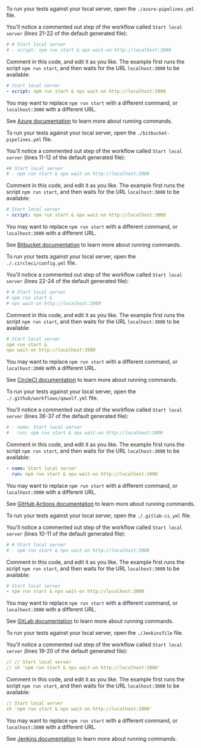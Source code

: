 
<CiTabs>
<TabItem value="azure">

To run your tests against your local server, open the `./azure-pipelines.yml` file.

You'll notice a commented out step of the workflow called `Start local server` (lines 21-22 of the default generated file):

```yaml
# # Start local server
# - script: npm run start & npx wait-on http://localhost:3000
```

Comment in this code, and edit it as you like. The example first runs the script `npm run start`, and then waits for the URL `localhost:3000` to be available:

```yaml
# Start local server
- script: npm run start & npx wait-on http://localhost:3000
```

You may want to replace `npm run start` with a different command, or `localhost:3000` with a different URL.

See [Azure documentation](https://docs.microsoft.com/en-us/azure/devops/pipelines/tasks/utility/command-line?view=azure-devops&tabs=yaml) to learn more about running commands.

</TabItem>
<TabItem value="bitbucket">

To run your tests against your local server, open the `./bitbucket-pipelines.yml` file.

You'll notice a commented out step of the workflow called `Start local server` (lines 11-12 of the default generated file):

```yaml
## Start local server
# - npm run start & npx wait-on http://localhost:3000
```

Comment in this code, and edit it as you like. The example first runs the script `npm run start`, and then waits for the URL `localhost:3000` to be available:

```yaml
# Start local server
- script: npm run start & npx wait-on http://localhost:3000
```

You may want to replace `npm run start` with a different command, or `localhost:3000` with a different URL.

See [Bitbucket documentation](https://confluence.atlassian.com/bitbucket/configure-bitbucket-pipelines-yml-792298910.html) to learn more about running commands.

</TabItem>
<TabItem value="circleci">

To run your tests against your local server, open the `./.circleci/config.yml` file.

You'll notice a commented out step of the workflow called `Start local server` (lines 22-24 of the default generated file):

```yaml
# # Start local server
# npm run start &
# npx wait-on http://localhost:3000
```

Comment in this code, and edit it as you like. The example first runs the script `npm run start`, and then waits for the URL `localhost:3000` to be available:

```yaml
# Start local server
npm run start &
npx wait-on http://localhost:3000
```

You may want to replace `npm run start` with a different command, or `localhost:3000` with a different URL.

See [CircleCI documentation](https://circleci.com/docs/2.0/configuration-reference/#steps) to learn more about running commands.

</TabItem>
<TabItem value="github">

To run your tests against your local server, open the `./.github/workflows/qawolf.yml` file.

You'll notice a commented out step of the workflow called `Start local server` (lines 36-37 of the default generated file):

```yaml
# - name: Start local server
#   run: npm run start & npx wait-on http://localhost:3000
```

Comment in this code, and edit it as you like. The example first runs the script `npm run start`, and then waits for the URL `localhost:3000` to be available:

```yaml
- name: Start local server
  run: npm run start & npx wait-on http://localhost:3000
```

You may want to replace `npm run start` with a different command, or `localhost:3000` with a different URL.

See [GitHub Actions documentation](https://help.github.com/en/actions/automating-your-workflow-with-github-actions/workflow-syntax-for-github-actions#jobsjob_idstepsrun) to learn more about running commands.

</TabItem>
<TabItem value="gitlab">

To run your tests against your local server, open the `./.gitlab-ci.yml` file.

You'll notice a commented out step of the workflow called `Start local server` (lines 10-11 of the default generated file):

```yaml
# # Start local server
# - npm run start & npx wait-on http://localhost:3000
```

Comment in this code, and edit it as you like. The example first runs the script `npm run start`, and then waits for the URL `localhost:3000` to be available:

```yaml
# Start local server
- npm run start & npx wait-on http://localhost:3000
```

You may want to replace `npm run start` with a different command, or `localhost:3000` with a different URL.

See [GitLab documentation](https://docs.gitlab.com/ee/ci/yaml/#script) to learn more about running commands.

</TabItem>
<TabItem value="jenkins">

To run your tests against your local server, open the `./Jenkinsfile` file.

You'll notice a commented out step of the workflow called `Start local server` (lines 19-20 of the default generated file):

```yaml
// // Start local server
// sh 'npm run start & npx wait-on http://localhost:3000'
```

Comment in this code, and edit it as you like. The example first runs the script `npm run start`, and then waits for the URL `localhost:3000` to be available:

```yaml
// Start local server
sh 'npm run start & npx wait-on http://localhost:3000'
```

You may want to replace `npm run start` with a different command, or `localhost:3000` with a different URL.

See [Jenkins documentation](https://jenkins.io/doc/pipeline/tour/running-multiple-steps/) to learn more about running commands.

</TabItem>
</CiTabs>
